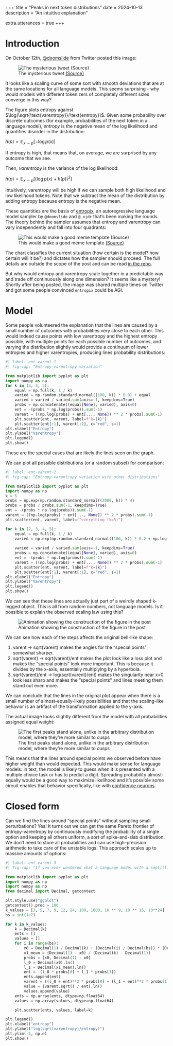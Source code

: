 +++
title = "Peaks in next token distributions"
date = 2024-10-13
description = "An intuitive explanation"

extra.utterances = true
+++

# Introduction

On October 12th, [@doomslide](https://x.com/doomslide) from Twitter posted this image:

![The mysterious tweet [(Source)](https://x.com/doomslide/status/1845137256148762952)](/entropix_scrot.png)

It looks like a scaling curve of some sort with smooth deviations that are at the same locations for all language models. This seems surprising - why would models with different tokenizers of completely different sizes converge in this way?

The figure plots entropy against $\log(\sqrt{\text{varentropy}}/\text{entropy})$. Given some probability over discrete outcomes (for example, probabilities of the next token in a language model), _entropy_ is the negative mean of the log likelihood and quantifies disorder in the distribution:

$h(p) = \mathbb{E}_{x \sim p} [-\log p(x)]$

If entropy is high, that means that, on average, we are surprised by any outcome that we see.

Then, _varentropy_ is the variance of the log likelihood:

$h(p) = \mathbb{E}_{x \sim p} [(\log p(x) + h(p))^2]$

Intuitively, varentropy will be high if we can sample both high likelihood and low likelihood tokens.
Note that we subtract the mean of the distribution by adding entropy because entropy is the negative mean.

These quantities are the basis of [entropix](https://github.com/xjdr-alt/entropix), an autoregressive language model sampler by `@doomslide` and `@_xjdr` that's been making the rounds. The theory behind the sampler assumes that entropy and varentropy can vary independently and fall into four quadrants:

![This would make a good meme template [(Source)](https://github.com/xjdr-alt/entropix)](/entropy_quadrants.png)

The chart classifies the current situation (how certain is the model? how certain will it be?) and dictates how the sampler should proceed. The full details are outside the scope of the post and can be read [in the repo](https://github.com/xjdr-alt/entropix).

But why would entropy and varentropy scale together in a predictable way and trade off continuously along one dimension? It seems like a mystery! Shortly after being posted, the image was shared multiple times on Twitter and got some people convinced `entropix` could be AGI.

# Model

Some people volunteered the explanation that the lines are caused by a small number of outcomes with probabilities very close to each other. This would indeed cause points with low varentropy and the highest entropy possible, with multiple points for each possible number of outcomes, and varying the distribution slightly would provide a continuum of lower entropies and higher varentropies, producing lines probability distributions:

```python
#| label: ent-varent-1  
#| fig-cap: "Entropy-varentropy variation"

from matplotlib import pyplot as plt
import numpy as np
for k in (3, 4, 5):
    equal = np.full(k, 1 / k)
    varied = np.random.standard_normal((100, k)) * 0.01 + equal
    varied = varied / varied.sum(axis=-1, keepdims=True)
    probs = np.concatenate((equal[None], varied), axis=0)
    ent = -(probs * np.log(probs)).sum(-1)
    varent = ((np.log(probs) + ent[..., None]) ** 2 * probs).sum(-1)
    plt.scatter(ent, varent, label=f"k={k}")
    plt.scatter(ent[:1], varent[:1], c="red", s=1)
plt.xlabel("Entropy")
plt.ylabel("Varentropy")
plt.legend()
plt.show()
```

These are the special cases that are likely the lines seen on the graph.

We can plot all possible distributions (or a random subset) for comparison:

```python
#| label: ent-varent-2
#| fig-cap: "Entropy-varentropy variation with other distributions"

from matplotlib import pyplot as plt
import numpy as np
k = 5
probs = np.exp(np.random.standard_normal((2000, k)) * 4)
probs = probs / probs.sum(-1, keepdims=True)
ent = -(probs * np.log(probs)).sum(-1)
varent = ((np.log(probs) + ent[..., None]) ** 2 * probs).sum(-1)
plt.scatter(ent, varent, label=f"everything (k=5)")

for k in (2, 3, 4, 5):
    equal = np.full(k, 1 / k)
    varied = np.exp(np.random.standard_normal((100, k)) * 0.2 + np.log(equal))
    
    varied = varied / varied.sum(axis=-1, keepdims=True)
    probs = np.concatenate((equal[None], varied), axis=0)
    ent = -(probs * np.log(probs)).sum(-1)
    varent = ((np.log(probs) + ent[..., None]) ** 2 * probs).sum(-1)
    plt.scatter(ent, varent, label=f"k={k}")
    plt.scatter(ent[:1], varent[:1], c="red", s=1)
plt.xlabel("Entropy")
plt.ylabel("Varentropy")
plt.legend()
plt.show()
```

We can see that these lines are actually just part of a weirdly shaped k-legged object. This is all from random numbers, not language models. Is it possible to explain the observed scaling law using this?

![Animation showing the construction of the figure in the post](/entropy_morph.gif)

We can see how each of the steps affects the original bell-like shape:

1. varent -> sqrt(varent) makes the angles for the "special points" somewhat sharper.
2. sqrt(varent) -> sqrt(varent)/ent makes the plot look like a loss plot and makes the "special points" look more important. This is because it divides by the x-axis, essentially multiplying by a hyperbola.
3. sqrt(varent)/ent -> log(sqrt(varent)/ent) makes the singularity near x=0 look less sharp and makes the "special points" and lines meeting them stand out even more.

We can conclude that the lines in the original plot appear when there is a small number of almost-equally-likely possibilities and that the scaling-like behavior is an artifact of the transformation applied to the y-axis.

The actual image looks slightly different from the model with all probabilities assigned equal weight:

![The first peaks stand alone, unlike in the arbitrary distribution model, where they're more similar to cusps](/entropy_first_peak.png)

This means that the lines around special points we observed before have higher weight than would expected. This would make sense for language models: in text, the model is likely to guess when it is presented with a multiple choice task or has to predict a digit. Spreading probability almost-equally would be a good way to maximize likelihood and it's possible some circuit enables that behavior specifically, like with [confidence neurons](https://arxiv.org/abs/2406.16254).

# Closed form

Can we find the lines around "special points" without sampling small perturbations? Yes! It turns out we can get the same Pareto frontier of entropy-varentropy by continuously modifying the probability of a single option and keeping all others uniform, a sort of spike-and-slab distribution. We don't need to store all probabilities and can use high-precision arithmetic to take care of the unstable logs. This approach scales up to massive amounts of options:

```python
#| label: ent-varent-3
#| fig-cap: "If you ever wondered what a language model with a septillion tokens looks like"

from matplotlib import pyplot as plt
import numpy as np
import numpy as np
from decimal import Decimal, getcontext

plt.style.use("ggplot")
getcontext().prec = 100
k_values = [3, 5, 7, 9, 12, 24, 100, 1000, 10 ** 9, 10 ** 15, 10**24]
bs = int(1e2)

for k in k_values:
    k = Decimal(k)
    ents = []
    values = []
    for i in range(bs):
        x0 = Decimal(1) / Decimal(k) + (Decimal(i) / Decimal(bs)) * (Decimal(1) - Decimal(1) / Decimal(k))
        x1_mean = (Decimal(1) - x0) / (Decimal(k) - Decimal(1))
        probs = [x0, Decimal(1) - x0]
        l_0 = Decimal(x0).ln()
        l_1 = Decimal(x1_mean).ln()
        ent = -(l_0 * probs[0] + l_1 * probs[1])
        ents.append(ent)
        varent = ((l_0 + ent)**2 * probs[0] + (l_1 + ent)**2 * probs[1])
        value = (varent.sqrt() / ent).ln()
        values.append(value)
    ents = np.array(ents, dtype=np.float64)
    values = np.array(values, dtype=np.float64)

    plt.scatter(ents, values, label=k)

plt.legend()
plt.xlabel("entropy")
plt.ylabel("log(sqrt(varentropy)/entropy)")
plt.ylim(-5, np.e)
plt.show()
```
